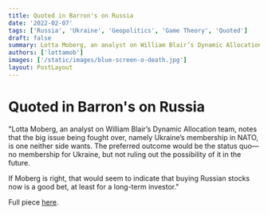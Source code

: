 ```yaml
---
title: Quoted in Barron's on Russia
date: '2022-02-07'
tags: ['Russia', 'Ukraine', 'Geopolitics', 'Game Theory', 'Quoted']
draft: false
summary: Lotta Moberg, an analyst on William Blair’s Dynamic Allocation team, notes that the big issue being fought over, namely Ukraine’s membership in NATO, is one neither side wants.
authors: ['lottamob']
images: ['/static/images/blue-screen-o-death.jpg']
layout: PostLayout
---
```


# Quoted in Barron's on Russia

"Lotta Moberg, an analyst on William Blair’s Dynamic Allocation team, notes that the big issue being fought over, namely Ukraine’s membership in NATO, is one neither side wants. The preferred outcome would be the status quo—no membership for Ukraine, but not ruling out the possibility of it in the future.

If Moberg is right, that would seem to indicate that buying Russian stocks now is a good bet, at least for a long-term investor."

Full piece [here](https://www.barrons.com/articles/russia-ukraine-stocks-51644024855).
